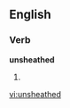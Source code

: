 ==English==

===Verb===
'''unsheathed'''

# {{present participle of|[[unsheathe]]}}

[[vi:unsheathed]]